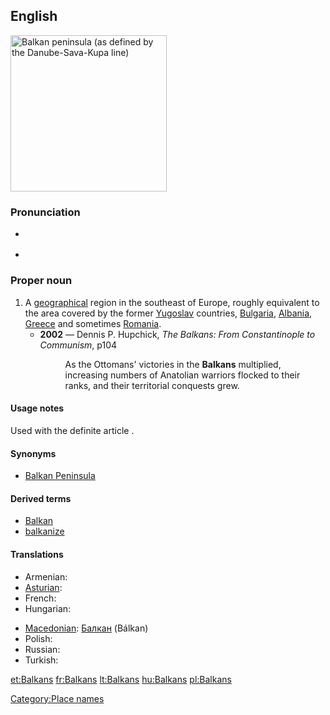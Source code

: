 ==English==
[[Image:Balkanpeninsula.png|thumb|250px|Balkan peninsula (as defined by the Danube-Sava-Kupa line)]]
{{wikipedia}}

===Pronunciation===
* {{a|UK}} {{IPA|/ˈbɔːl.kənz/|/ˈbɒl.kənz/}}
* {{a|US}} {{IPA|/ˈbɑl.kənz/|/ˈbɔl.kənz/}}

===Proper noun===
{{en-proper-noun}}

# A [[geographical]] region in the southeast of Europe, roughly equivalent to the area covered by the former [[Yugoslav]] countries, [[Bulgaria]], [[Albania]], [[Greece]] and sometimes [[Romania]].
#* '''2002''' — Dennis P. Hupchick, ''The Balkans: From Constantinople to Communism'', p104
#*: As the Ottomans' victories in the '''Balkans''' multiplied, increasing numbers of Anatolian warriors flocked to their ranks, and their territorial conquests grew.

====Usage notes====
Used with the definite article {{term|the}}.

====Synonyms====
* {{sense|geographical region}} [[Balkan Peninsula]]

====Derived terms====
* [[Balkan]]
* [[balkanize]]

====Translations====
{{trans-top|geographical region in the southeast of Europe}}
* Armenian: {{t|hy|Բալկաններ|tr=Balkanner|sc=Armn}}
* [[Asturian]]: {{t-|ast|Balcanes|m|xs=Asturian}}
* French: {{t+|fr|Balkans|m}}
* Hungarian: {{t+|hu|Balkán}}
{{trans-mid}}
* [[Macedonian]]: [[Балкан]] (Bálkan) {{m}}
* Polish: {{t-|pl|Bałkany}}
* Russian: {{t|ru|Балканы|m|p|tr=Balkány|sc=Cyrl}}
* Turkish: {{t+|tr|Balkanlar}}
{{trans-bottom}}

[[Category:Place names]]

[[et:Balkans]]
[[fr:Balkans]]
[[lt:Balkans]]
[[hu:Balkans]]
[[pl:Balkans]]